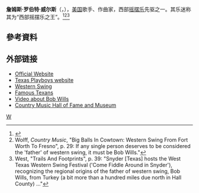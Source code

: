 '''詹姆斯·罗伯特·威尔斯'''（{{lang-en|'''James Robert Wills'''}}，{{bd|1905年|3月6日|1975年|5月13日|W}}），[[美国|美国]]歌手、作曲家，西部[[摇摆乐|摇摆乐]]先驱之一。其乐迷称其为“西部摇摆乐之王”。<ref name="WSJ">{{cite news |url=https://www.wsj.com/articles/SB123430049028669793 |title=The Tiffany Transcriptions, Back and Better |last=Mazor |first=Barry |date=February 11, 2009 |accessdate=January 13, 2010 |work=The Wall Street Journal}}</ref><ref>Wolff, ''Country Music'', "Big Balls In Cowtown: Western Swing From Fort Worth To Fresno", p. 29: If any single person deserves to be considered the 'father' of western swing, it must be Bob Wills."</ref><ref>West, "Trails And Footprints", p. 39: "Snyder [Texas] hosts the West Texas Western Swing Festival ('Come Fiddle Around in Snyder'), recognizing the regional origins of the father of western swing, Bob Wills, from Turkey (a bit more than a hundred miles due north in Hall County) ..."</ref>

== 參考資料 ==

{{Reflist}}

==外部链接==
*[http://www.bobwills.com/ Official Website]
*[https://web.archive.org/web/20040413100334/http://www.texasplayboys.net/ Texas Playboys website]
*[http://nfo.net/usa/weswing.html Western Swing]
*[http://www.famoustexans.com/bobwills.htm Famous Texans]
*[http://www.youtube.com/watch?v=Q9XuzUcwGDA Video about Bob Wills]
*[https://web.archive.org/web/20070813042026/http://www.countrymusichalloffame.com/site/inductees.aspx?cid=201 Country Music Hall of Fame and Museum]

{{摇滚名人堂1999届入选者}}

{{Authority control}}
[[Category:摇滚名人堂入选者|W]]
{{singer-stub}}
{{US-bio-stub}}